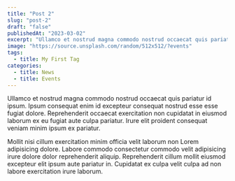 ```yaml
---
title: "Post 2"
slug: "post-2"
draft: "false"
publishedAt: "2023-03-02"
excerpt: "Ullamco et nostrud magna commodo nostrud occaecat quis pariatur id ipsum. Ipsum consequat enim id excepteur consequat nostrud esse esse fugiat dolore."
image: "https://source.unsplash.com/random/512x512/?events"
tags:
  - title: My First Tag
categories:
  - title: News
  - title: Events
---
```


Ullamco et nostrud magna commodo nostrud occaecat quis pariatur id ipsum. Ipsum
consequat enim id excepteur consequat nostrud esse esse fugiat dolore.
Reprehenderit occaecat exercitation non cupidatat in eiusmod laborum ex eu
fugiat aute culpa pariatur. Irure elit proident consequat veniam minim ipsum ex
pariatur.

Mollit nisi cillum exercitation minim officia velit laborum non Lorem
adipisicing dolore. Labore commodo consectetur commodo velit adipisicing irure
dolore dolor reprehenderit aliquip. Reprehenderit cillum mollit eiusmod
excepteur elit ipsum aute pariatur in. Cupidatat ex culpa velit culpa ad non
labore exercitation irure laborum.
